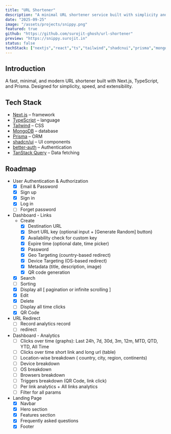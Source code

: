 ```yaml
---
title: "URL Shortener"
description: "A minimal URL shortener service built with simplicity and efficiency in mind."
date: "2025-09-25"
image: "/assets/projects/snippy.png"
featured: true
github: "https://github.com/surojit-ghosh/url-shortener"
preview: "https://snippy.surojit.in"
status: false
techStack: ["nextjs","react","ts","tailwind","shadcnui","prisma","mongo"]
---
```

## Introduction

A fast, minimal, and modern URL shortener built with Next.js, TypeScript, and Prisma. Designed for simplicity, speed, and extensibility.

## Tech Stack

- [Next.js](https://nextjs.org/) – framework
- [TypeScript](https://www.typescriptlang.org/) – language
- [Tailwind](https://tailwindcss.com/) – CSS
- [MongoDB](https://www.mongodb.com/) – database
- [Prisma](https://www.prisma.io/) – ORM
- [shadcn/ui](https://ui.shadcn.com/) – UI components
- [better-auth](https://www.better-auth.com/) – Authentication
- [TanStack Query](https://tanstack.com/query/latest) – Data fetching

## Roadmap

- User Authentication & Authorization
    - [x] Email & Password
    - [x] Sign up
    - [x] Sign in
    - [x] Log in
    - [ ] Forget password
- Dashboard - Links
    - Create
        - [x] Destination URL
        - [x] Short URL key (optional input + [Generate Random] button)
        - [x] Availability check for custom key
        - [x] Expire time (optional date, time picker)
        - [x] Password
        - [x] Geo Targeting (country-based redirect)
        - [x] Device Targeting (OS-based redirect)
        - [x] Metadata (title, description, image)
        - [x] QR code generation
    - [x] Search
    - [ ] Sorting
    - [x] Display all [ pagination or infinite scrolling ]
    - [x] Edit
    - [x] Delete
    - [ ] Display all time clicks
    - [x] QR Code
- URL Redirect
    - [ ] Record analytics record
    - [ ] redirect
- Dashboard - Analytics
    - [ ] Clicks over time (graphs): Last 24h, 7d, 30d, 3m, 12m, MTD, QTD, YTD, All Time
    - [ ] Clicks over time short link and long url (table)
    - [ ] Location-wise breakdown ( country, city, region, continents)
    - [ ] Device breakdown
    - [ ] OS breakdown
    - [ ] Browsers breakdown
    - [ ] Triggers breakdown (QR Code, link click)
    - [ ] Per link analytics + All links analytics
    - [ ] Filter for all params
- Landing Page
    - [x] Navbar
    - [x] Hero section
    - [x] Features section
    - [x] Frequently asked questions
    - [x] Footer
